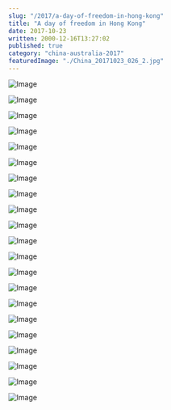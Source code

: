```yaml
---
slug: "/2017/a-day-of-freedom-in-hong-kong"
title: "A day of freedom in Hong Kong"
date: 2017-10-23
written: 2000-12-16T13:27:02
published: true
category: "china-australia-2017"
featuredImage: "./China_20171023_026_2.jpg"
---
```


![Image](China_20171023_006.jpg)

![Image](China_20171023_008.jpg)

![Image](China_20171023_009.jpg)

![Image](China_20171023_012.jpg)

![Image](China_20171023_016_2.jpg)

![Image](China_20171023_019_2.jpg)

![Image](China_20171023_026_2.jpg)

![Image](China_20171023_033.jpg)

![Image](China_20171023_037.jpg)

![Image](China_20171023_043.jpg)

![Image](China_20171023_048.jpg)

![Image](China_20171023_050.jpg)

![Image](China_20171023_052.jpg)

![Image](China_20171023_061.jpg)

![Image](China_20171023_063.jpg)

![Image](China_20171023_069.jpg)

![Image](China_20171023_074.jpg)

![Image](China_20171023_076.jpg)

![Image](China_20171023_077.jpg)

![Image](China_20171023_081.jpg)

![Image](China_20171023_082.jpg)
